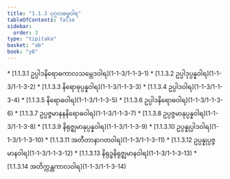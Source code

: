 ```yaml
---
title: "1.1.3 ပုဂ္ဂလဓမ္မဝါရ"
tableOfContents: false
sidebar:
  order: 3
type: "tipitaka"
basket: "ab"
book: "y8"
---
```



<DynamicBreadcrumb />



<TableOfContents book="y8" section="1.1.3">
* [1.1.3.1 ဥပ္ပါဒနိရောဓကာလသမ္ဘေဒဝါရ](1-1-3/1-1-3-1)
* [1.1.3.2 ဥပ္ပါဒုပ္ပန္နဝါရ](1-1-3/1-1-3-2)
* [1.1.3.3 နိရောဓုပ္ပန္နဝါရ](1-1-3/1-1-3-3)
* [1.1.3.4 ဥပ္ပါဒဝါရ](1-1-3/1-1-3-4)
* [1.1.3.5 နိရောဓဝါရ](1-1-3/1-1-3-5)
* [1.1.3.6 ဥပ္ပါဒနိရောဓဝါရ](1-1-3/1-1-3-6)
* [1.1.3.7 ဥပ္ပဇ္ဇမာနနနိရောဓဝါရ](1-1-3/1-1-3-7)
* [1.1.3.8 ဥပ္ပဇ္ဇမာနုပ္ပန္နဝါရ](1-1-3/1-1-3-8)
* [1.1.3.9 နိရုဇ္ဈမာနုပ္ပန္နဝါရ](1-1-3/1-1-3-9)
* [1.1.3.10 ဥပ္ပန္နုပ္ပါဒဝါရ](1-1-3/1-1-3-10)
* [1.1.3.11 အတီတာနာဂတဝါရ](1-1-3/1-1-3-11)
* [1.1.3.12 ဥပ္ပန္နုပ္ပဇ္ဇမာနဝါရ](1-1-3/1-1-3-12)
* [1.1.3.13 နိရုဒ္ဓနိရုဇ္ဈမာနဝါရ](1-1-3/1-1-3-13)
* [1.1.3.14 အတိက္ကန္တကာလဝါရ](1-1-3/1-1-3-14)
</TableOfContents>